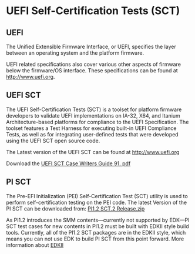 <!-- [[Category:UEFI]] -->
<!-- [[Category:SCT]] -->



=UEFI Self-Certification Tests (SCT)=

== '''UEFI''' ==

The Unified Extensible Firmware Interface, or UEFI, specifies the layer between an operating system and the platform firmware.

UEFI related specifications also cover various other aspects of firmware below the firmware/OS interface.  These specifications can be found at http://www.uefi.org.  
 

== '''UEFI SCT''' ==
The UEFI Self-Certification Tests (SCT) is a toolset for platform firmware developers to validate UEFI implementations on IA-32, X64, and Itanium Architecture-based platforms for compliance to the UEFI Specification. The toolset features a Test Harness for executing built-in UEFI Compliance Tests, as well as for integrating user-defined tests that were developed using the UEFI SCT open source code. 

The Latest version of the UEFI  SCT can be found at http://www.uefi.org


Download the [https://sourceforge.net/projects/edk2/files/General%20Documentation/UEFI%20SCT%20Case%20Writers%20Guide_0_91.pdf/download UEFI SCT Case Writers Guide 91. pdf]



== '''PI SCT ''' ==
The Pre-EFI Initialization (PEI) Self-Certification Test (SCT) utility is used to perform self-certification testing on the PEI code. 
The latest Version of the PI SCT can be downloaded from: 
[https://sourceforge.net/projects/pi-sct/files/PI1.2_Sct_.2_Release_Mar_05_2013/PI1.2-SCT.2Release-Mar052013.zip/download PI1.2 SCT.2 Release.zip]

As PI1.2 introduces the SMM contents—currently not supported by EDK—PI SCT test cases for new contents in PI1.2 must be built with EDKII style build tools. Currently, all of the PI1.2 SCT packages are in the EDKII style, which means you can not use EDK to build PI SCT from this point forward. More information about [[EDKII]]